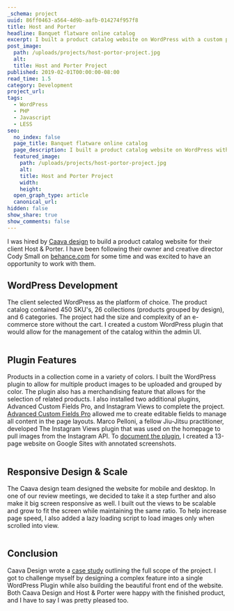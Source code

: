 ```yaml
---
_schema: project
uuid: 86ff0463-a564-4d9b-aafb-014274f957f8
title: Host and Porter
headline: Banquet flatware online catalog
excerpt: I built a product catalog website on WordPress with a custom plugin.
post_image:
  path: /uploads/projects/host-portor-project.jpg
  alt:
  title: Host and Porter Project
published: 2019-02-01T00:00:00-08:00
read_time: 1.5
category: Development
project_url:
tags:
  - WordPress
  - PHP
  - Javascript
  - LESS
seo:
  no_index: false
  page_title: Banquet flatware online catalog
  page_description: I built a product catalog website on WordPress with a custom plugin.
  featured_image:
    path: /uploads/projects/host-portor-project.jpg
    alt:
    title: Host and Porter Project
    width:
    height:
  open_graph_type: article
  canonical_url:
hidden: false
show_share: true
show_comments: false
---
```

I was hired by [Caava design](https://caavadesign.com/) to build a product catalog website for their client Host & Porter. I have been following their owner and creative director Cody Small on [behance.com](https://www.behance.net/codysmall) for some time and was excited to have an opportunity to work with them.

## WordPress Development

The client selected WordPress as the platform of choice. The product catalog contained 450 SKU's, 26 collections (products grouped by design), and 6 categories. The project had the size and complexity of an e-commerce store without the cart. I created a custom WordPress plugin that would allow for the management of the catalog within the admin UI.

<Image />

## Plugin Features

Products in a collection come in a variety of colors. I built the WordPress plugin to allow for multiple product images to be uploaded and grouped by color. The plugin also has a merchandising feature that allows for the selection of related products. I also installed two additional plugins, Advanced Custom Fields Pro, and Instagram Views to complete the project. [Advanced Custom Fields Pro](https://www.advancedcustomfields.com/pro/) allowed me to create editable fields to manage all content in the page layouts. Marco Pelloni, a fellow Jiu-Jitsu practitioner, developed The Instagram Views plugin that was used on the homepage to pull images from the Instagram API. To [document the plugin](https://sites.google.com/view/hp-wordpress-site/), I created a 13-page website on Google Sites with annotated screenshots.

<Image />

## Responsive Design & Scale

The Caava design team designed the website for mobile and desktop. In one of our review meetings, we decided to take it a step further and also make it big screen responsive as well. I built out the views to be scalable and grow to fit the screen while maintaining the same ratio. To help increase page speed, I also added a lazy loading script to load images only when scrolled into view.

<Image />

## Conclusion

Caava Design wrote a [case study](https://caavadesign.com/project/host-porter-brand-packaging-and-website/) outlining the full scope of the project. I got to challenge myself by designing a complex feature into a single WordPress Plugin while also building the beautiful front end of the website. Both Caava Design and Host & Porter were happy with the finished product, and I have to say I was pretty pleased too.

<Image />